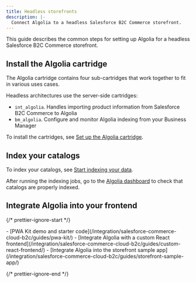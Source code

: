 ```yaml
---
title: Headless storefronts
description: |-
  Connect Algolia to a headless Salesforce B2C Commerce storefront.
---
```


This guide describes the common steps for setting up Algolia for a headless Salesforce B2C Commerce storefront.

## Install the Algolia cartridge

The Algolia cartridge contains four sub-cartridges that work together to fit in various uses cases.

Headless architectures use the server-side cartridges:

- `int_algolia`. Handles importing product information from Salesforce B2C Commerce to Algolia
- `bm_algolia`. Configure and monitor Algolia indexing from your Business Manager

To install the cartridges, see [Set up the Algolia cartridge](/integration/salesforce-commerce-cloud-b2c/getting-started/set-up-the-algolia-cartridge/#install-the-cartridge).

## Index your catalogs

To index your catalogs, see [Start indexing your data](/integration/salesforce-commerce-cloud-b2c/getting-started/start-indexing-your-data/).

After running the indexing jobs,
go to the [Algolia dashboard](https://dashboard.algolia.com/explorer/indices) to check that catalogs are properly indexed.

## Integrate Algolia into your frontend

{/* prettier-ignore-start */}

<Info>
  - [PWA Kit demo and starter code](/integration/salesforce-commerce-cloud-b2c/guides/pwa-kit/)
  - [Integrate Algolia with a custom React frontend](/integration/salesforce-commerce-cloud-b2c/guides/custom-react-frontend/)
  - [Integrate Algolia into the storefront sample app](/integration/salesforce-commerce-cloud-b2c/guides/storefront-sample-app/)
</Info>

{/* prettier-ignore-end */}
